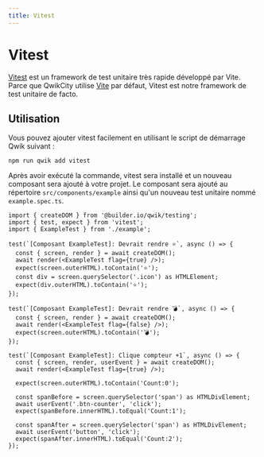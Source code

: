 ```yaml
---
title: Vitest
---
```


# Vitest

[Vitest](https://vitest.dev/) est un framework de test unitaire très rapide développé par Vite. Parce que QwikCity utilise [Vite](https://vitejs.dev/) par défaut, Vitest est notre framework de test unitaire de facto.

## Utilisation

Vous pouvez ajouter vitest facilement en utilisant le script de démarrage Qwik suivant :

```shell
npm run qwik add vitest
```

Après avoir exécuté la commande, vitest sera installé et un nouveau composant sera ajouté à votre projet. Le composant sera ajouté au répertoire `src/components/example` ainsi qu'un nouveau test unitaire nommé `example.spec.ts`.

```tsx
import { createDOM } from '@builder.io/qwik/testing';
import { test, expect } from 'vitest';
import { ExampleTest } from './example';

test(`[Composant ExampleTest]: Devrait rendre ⭐`, async () => {
  const { screen, render } = await createDOM();
  await render(<ExampleTest flag={true} />);
  expect(screen.outerHTML).toContain('⭐');
  const div = screen.querySelector('.icon') as HTMLElement;
  expect(div.outerHTML).toContain('⭐');
});

test(`[Composant ExampleTest]: Devrait rendre 💣`, async () => {
  const { screen, render } = await createDOM();
  await render(<ExampleTest flag={false} />);
  expect(screen.outerHTML).toContain('💣');
});

test(`[Composant ExampleTest]: Clique compteur +1`, async () => {
  const { screen, render, userEvent } = await createDOM();
  await render(<ExampleTest flag={true} />);

  expect(screen.outerHTML).toContain('Count:0');

  const spanBefore = screen.querySelector('span') as HTMLDivElement;
  await userEvent('.btn-counter', 'click');
  expect(spanBefore.innerHTML).toEqual('Count:1');

  const spanAfter = screen.querySelector('span') as HTMLDivElement;
  await userEvent('button', 'click');
  expect(spanAfter.innerHTML).toEqual('Count:2');
});
```